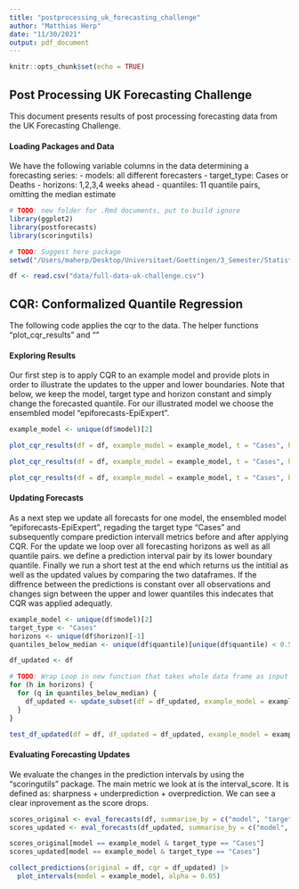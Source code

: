 ```yaml
---
title: "postprocessing_uk_forecasting_challenge"
author: "Matthias Herp"
date: "11/30/2021"
output: pdf_document
---
```


```r
knitr::opts_chunk$set(echo = TRUE)
```

## Post Processing UK Forecasting Challenge

This document presents results of post processing forecasting data from the UK Forecasting Challenge. 

#### Loading Packages and Data

We have the following variable columns in the data determining a forecasting series:
- models: all different forecasters
- target_type: Cases or Deaths
- horizons: 1,2,3,4 weeks ahead
- quantiles: 11 quantile pairs, omitting the median estimate

```r
# TODO: new folder for .Rmd documents, put to build ignore
library(ggplot2)
library(postforecasts)
library(scoringutils)

# TODO: Suggest here package
setwd("/Users/maherp/Desktop/Universitaet/Goettingen/3_Semester/Statistisches_Praktikum/post-processing-forecasts")

df <- read.csv("data/full-data-uk-challenge.csv")
```

## CQR: Conformalized Quantile Regression

The following code applies the cqr to the data. The helper functions "plot_cqr_results" and ""

#### Exploring Results

Our first step is to apply CQR to an example model and provide plots in order to illustrate the updates to the upper and lower boundaries. Note that below, we keep the model, target type and horizon constant and simply change the forecasted quantile. For our illustrated model we choose the ensembled model "epiforecasts-EpiExpert".

```r
example_model <- unique(df$model)[2]

plot_cqr_results(df = df, example_model = example_model, t = "Cases", h = 1, q = 0.025)

plot_cqr_results(df = df, example_model = example_model, t = "Cases", h = 1, q = 0.2)

plot_cqr_results(df = df, example_model = example_model, t = "Cases", h = 1, q = 0.4)
```

#### Updating Forecasts

As a next step we update all forecasts for one model, the ensembled model "epiforecasts-EpiExpert", regading the target type "Cases" and subsequently compare prediction intervall metrics before and after applying CQR. For the update we loop over all forecasting horizons as well as all quantile pairs. we define a prediction interval pair by its lower boundary quantile. Finally we run a short test at the end which returns us the intitial as well as the updated values by comparing the two dataframes. If the diffrence between the predictions is constant over all observations and changes sign between the upper and lower quantiles this indecates that CQR was applied adequatly.

```r
example_model <- unique(df$model)[2]
target_type <- "Cases"
horizons <- unique(df$horizon)[-1]
quantiles_below_median <- unique(df$quantile)[unique(df$quantile) < 0.5][-1]

df_updated <- df

# TODO: Wrap Loop in new function that takes whole data frame as input and returns equally shaped data frame
for (h in horizons) {
  for (q in quantiles_below_median) {
    df_updated <- update_subset(df = df_updated, example_model = example_model, t = target_type, h = h, q = q)
  }
}

test_df_updated(df = df, df_updated = df_updated, example_model = example_model, t = "Cases", h = 1, q = 0.025)
```

#### Evaluating Forecasting Updates

We evaluate the changes in the prediction intervals by using the "scoringutils" package. The main metric we look at is the interval_score. It is defined as: sharpness + underprediction + overprediction. We can see a clear inprovement as the score drops.

```r
scores_original <- eval_forecasts(df, summarise_by = c("model", "target_type"))
scores_updated <- eval_forecasts(df_updated, summarise_by = c("model", "target_type"))

scores_original[model == example_model & target_type == "Cases"]
scores_updated[model == example_model & target_type == "Cases"]
```

```r
collect_predictions(original = df, cqr = df_updated) |> 
  plot_intervals(model = example_model, alpha = 0.05)
```

